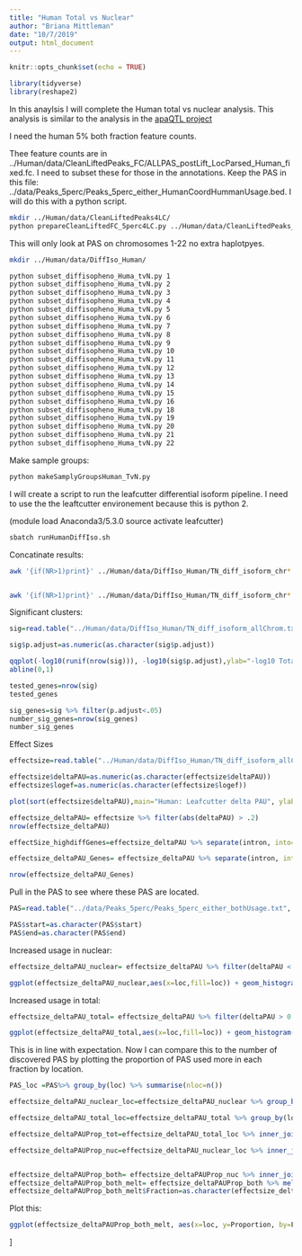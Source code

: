 ```yaml
---
title: "Human Total vs Nuclear"
author: "Briana Mittleman"
date: "10/7/2019"
output: html_document
---
```


```r
knitr::opts_chunk$set(echo = TRUE)
```

```r
library(tidyverse)
library(reshape2)
```

In this anaylsis I will complete the Human total vs nuclear analysis. This analysis is similar to the analysis in the [apaQTL project](https://brimittleman.github.io/apaQTL/DiffIsoAnalysis.html)

I need the human 5% both fraction feature counts. 

Thee feature counts are in  ../Human/data/CleanLiftedPeaks_FC/ALLPAS_postLift_LocParsed_Human_fixed.fc. I need to subset these for those in the annotations.  Keep the PAS in this file: ../data/Peaks_5perc/Peaks_5perc_either_HumanCoordHummanUsage.bed. I will do this with a python script.  

```bash
mkdir ../Human/data/CleanLiftedPeaks4LC/
python prepareCleanLiftedFC_5perc4LC.py ../Human/data/CleanLiftedPeaks_FC/ALLPAS_postLift_LocParsed_Human_fixed.fc ../data/Peaks_5perc/Peaks_5perc_either_HumanCoordHummanUsage.bed ../Human/data/CleanLiftedPeaks4LC/ALLPAS_postLift_LocParsed_Human_fixed4LC.fc
```

This will only look at PAS on chromosomes 1-22 no extra haplotpyes. 

```bash
mkdir ../Human/data/DiffIso_Human/

python subset_diffisopheno_Huma_tvN.py 1
python subset_diffisopheno_Huma_tvN.py 2
python subset_diffisopheno_Huma_tvN.py 3
python subset_diffisopheno_Huma_tvN.py 4
python subset_diffisopheno_Huma_tvN.py 5
python subset_diffisopheno_Huma_tvN.py 6
python subset_diffisopheno_Huma_tvN.py 7
python subset_diffisopheno_Huma_tvN.py 8
python subset_diffisopheno_Huma_tvN.py 9
python subset_diffisopheno_Huma_tvN.py 10
python subset_diffisopheno_Huma_tvN.py 11
python subset_diffisopheno_Huma_tvN.py 12
python subset_diffisopheno_Huma_tvN.py 13
python subset_diffisopheno_Huma_tvN.py 14
python subset_diffisopheno_Huma_tvN.py 15
python subset_diffisopheno_Huma_tvN.py 16
python subset_diffisopheno_Huma_tvN.py 18
python subset_diffisopheno_Huma_tvN.py 19
python subset_diffisopheno_Huma_tvN.py 20
python subset_diffisopheno_Huma_tvN.py 21
python subset_diffisopheno_Huma_tvN.py 22
```


Make sample groups: 

```bash
python makeSamplyGroupsHuman_TvN.py
```

I will create a script to run the leafcutter differential isoform pipeline. I need to use the the leaftcutter environement because this is python 2.  

(module load Anaconda3/5.3.0
source  activate leafcutter)

```bash
sbatch runHumanDiffIso.sh
```

Concatinate results:  

```bash
awk '{if(NR>1)print}' ../Human/data/DiffIso_Human/TN_diff_isoform_chr*.txt_effect_sizes.txt > ../Human/data/DiffIso_Human/TN_diff_isoform_allChrom.txt_effect_sizes.txt


awk '{if(NR>1)print}' ../Human/data/DiffIso_Human/TN_diff_isoform_chr*.txt_cluster_significance.txt > ../Human/data/DiffIso_Human/TN_diff_isoform_allChrom.txt_significance.txt

```


Significant clusters:  

```r
sig=read.table("../Human/data/DiffIso_Human/TN_diff_isoform_allChrom.txt_significance.txt",sep="\t" ,col.names = c('status','loglr','df','p','cluster','p.adjust'),stringsAsFactors = F) %>% filter(status=="Success") 

sig$p.adjust=as.numeric(as.character(sig$p.adjust))
```

```r
qqplot(-log10(runif(nrow(sig))), -log10(sig$p.adjust),ylab="-log10 Total Adjusted Leafcutter pvalue", xlab="-log 10 Uniform expectation", main="Human: Leafcutter differencial isoform analysis between fractions")
abline(0,1)
```
```r
tested_genes=nrow(sig)
tested_genes
```

```r
sig_genes=sig %>% filter(p.adjust<.05)
number_sig_genes=nrow(sig_genes)
number_sig_genes
```

Effect Sizes  

```r
effectsize=read.table("../Human/data/DiffIso_Human/TN_diff_isoform_allChrom.txt_effect_sizes.txt", stringsAsFactors = F, col.names=c('intron',  'logef' ,'Nuclear', 'Total','deltaPAU')) %>% filter(intron != "intron")

effectsize$deltaPAU=as.numeric(as.character(effectsize$deltaPAU))
effectsize$logef=as.numeric(as.character(effectsize$logef))
```


```r
plot(sort(effectsize$deltaPAU),main="Human: Leafcutter delta PAU", ylab="Delta PAU", xlab="PAS Index")
```
```r
effectsize_deltaPAU= effectsize %>% filter(abs(deltaPAU) > .2) 
nrow(effectsize_deltaPAU)
```

```r
effectSize_highdiffGenes=effectsize_deltaPAU %>% separate(intron, into=c("chrom", "start", "end", "GeneName"), sep=":") %>% dplyr::select(GeneName) %>% unique()


```

```r
effectsize_deltaPAU_Genes= effectsize_deltaPAU %>% separate(intron, into=c("chrom", "start", "end","gene"),sep=":") %>% group_by(gene) %>% summarise(nperGene=n()) 

nrow(effectsize_deltaPAU_Genes)
```

Pull in the PAS to see where these PAS are located.  

```r
PAS=read.table("../data/Peaks_5perc/Peaks_5perc_either_bothUsage.txt", stringsAsFactors = F, header = T) %>% filter(loc !="008559")

PAS$start=as.character(PAS$start)
PAS$end=as.character(PAS$end)
```


Increased usage in nuclear:

```r
effectsize_deltaPAU_nuclear= effectsize_deltaPAU %>% filter(deltaPAU < -0.2) %>% separate(intron,into=c("chr", "start", "end", "gene"), sep=":" )%>% inner_join(PAS, by=c("gene", "chr","start", "end"))

```

```r
ggplot(effectsize_deltaPAU_nuclear,aes(x=loc,fill=loc)) + geom_histogram(stat="count") + scale_fill_brewer(palette = "Dark2") +labs(title="Human: Location of PAS used more in Nuclear")
```


Increased usage in total:  

```r
effectsize_deltaPAU_total= effectsize_deltaPAU %>% filter(deltaPAU > 0.2)  %>% separate(intron,into=c("chr", "start", "end", "gene"), sep=":" )%>% inner_join(PAS, by=c("gene", "chr","start", "end"))
```

```r
ggplot(effectsize_deltaPAU_total,aes(x=loc,fill=loc)) + geom_histogram(stat="count") + scale_fill_brewer(palette = "Dark2") +labs(title="Human: Location of PAS used more in Total")
```



This is in line with expectation. Now I can compare this to the number of discovered PAS by plotting the proportion of PAS used more in each fraction by location. 

```r
PAS_loc =PAS%>% group_by(loc) %>% summarise(nloc=n())
```

```r
effectsize_deltaPAU_nuclear_loc=effectsize_deltaPAU_nuclear %>% group_by(loc) %>% summarise(nlocNuclear=n()) 

effectsize_deltaPAU_total_loc=effectsize_deltaPAU_total %>% group_by(loc) %>% summarise(nloctotal=n()) 

effectsize_deltaPAUProp_tot=effectsize_deltaPAU_total_loc %>% inner_join(PAS_loc, by="loc") %>% mutate(Proportion_tot=nloctotal/nloc)

effectsize_deltaPAUProp_nuc=effectsize_deltaPAU_nuclear_loc %>% inner_join(PAS_loc, by="loc") %>% mutate(Proportion_nuc=nlocNuclear/nloc)


effectsize_deltaPAUProp_both= effectsize_deltaPAUProp_nuc %>% inner_join(effectsize_deltaPAUProp_tot, by=c("loc","nloc")) %>% dplyr::rename(Nuclear=Proportion_nuc, Total=Proportion_tot) %>% select(loc, Nuclear, Total) 
effectsize_deltaPAUProp_both_melt= effectsize_deltaPAUProp_both %>% melt(id.vars="loc", variable.name="Fraction", value.name = "Proportion") 
effectsize_deltaPAUProp_both_melt$Fraction=as.character(effectsize_deltaPAUProp_both_melt$Fraction)
```

Plot this:  
```r
ggplot(effectsize_deltaPAUProp_both_melt, aes(x=loc, y=Proportion, by=Fraction, fill=Fraction)) + geom_bar(stat="identity", position="dodge") + scale_fill_brewer(palette = "Dark2")+ labs(title="Human: Proportion of PAS differential used by location",x="") +scale_x_discrete(labels = c('Coding','5kb downstream','Intronic',"3' UTR", "5' UTR")) 
```


]
